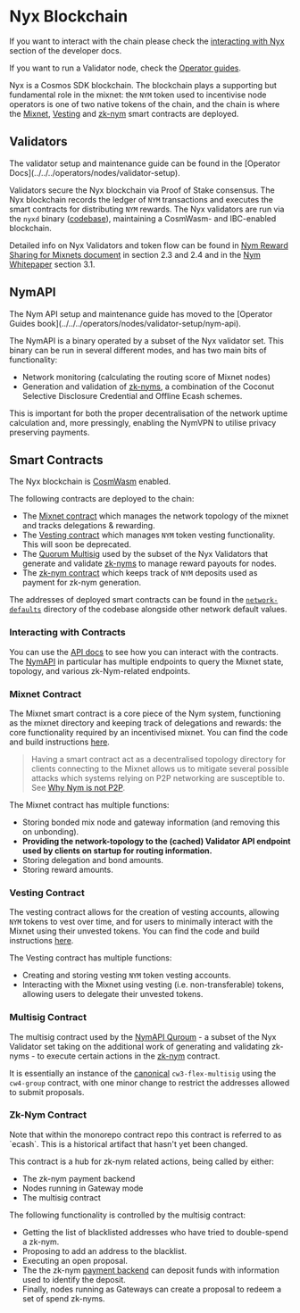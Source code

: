 # Nyx Blockchain


<Callout type="info" emoji="ℹ️">

If you want to interact with the chain please check the [interacting with Nyx](../../developers/chain) section of the developer docs.

If you want to run a Validator node, check the [Operator guides](../../../operators/nodes/validator-setup).

</Callout>

Nyx is a Cosmos SDK blockchain. The blockchain plays a supporting but fundamental role in the mixnet: the `NYM` token used to incentivise node operators is one of two native tokens of the chain, and the chain is where the [Mixnet](#mixnet-contract), [Vesting](#vesting-contract) and [zk-nym](#zk-nym-contract) smart contracts are deployed.

## Validators
<Callout type="info" emoji="ℹ️">
  The validator setup and maintenance guide can be found in the [Operator Docs](../../../operators/nodes/validator-setup).
</Callout>

Validators secure the Nyx blockchain via Proof of Stake consensus. The Nyx blockchain records the ledger of `NYM` transactions and executes the smart contracts for distributing `NYM` rewards. The Nyx validators are run via the `nyxd` binary ([codebase](https://github.com/nymtech/nyxd)), maintaining a CosmWasm- and IBC-enabled blockchain.

Detailed info on Nyx Validators and token flow can be found in [Nym Reward Sharing for Mixnets document](https://nym.com/nym-cryptoecon-paper.pdf) in section 2.3 and 2.4 and in the [Nym Whitepaper](https://nym.com/nym-whitepaper.pdf) section 3.1.

## NymAPI
<Callout type="info" emoji="ℹ️">
  The Nym API setup and maintenance guide has moved to the [Operator Guides book](../../../operators/nodes/validator-setup/nym-api).
</Callout>

The NymAPI is a binary operated by a subset of the Nyx validator set. This binary can be run in several different modes, and has two main bits of functionality:

* Network monitoring (calculating the routing score of Mixnet nodes)
* Generation and validation of [zk-nyms](../cryptography/zk-nym/zk-nym-overview), a combination of the Coconut Selective Disclosure Credential and Offline Ecash schemes.

This is important for both the proper decentralisation of the network uptime calculation and, more pressingly, enabling the NymVPN to utilise privacy preserving payments.

## Smart Contracts
The Nyx blockchain is [CosmWasm](https://cosmwasm.com/) enabled.

The following contracts are deployed to the chain:
* The [Mixnet contract](#mixnet-contract) which manages the network topology of the mixnet and tracks delegations & rewarding.
* The [Vesting contract](#vesting-contract) which manages `NYM` token vesting functionality. This will soon be deprecated.
* The [Quorum Multisig](#multisig-contract) used by the subset of the Nyx Validators that generate and validate [zk-nyms](../cryptography/zk-nym) to manage reward payouts for nodes.
* The [zk-nym contract](#zk-nym-contract) which keeps track of `NYM` deposits used as payment for zk-nym generation.

The addresses of deployed smart contracts can be found in the [`network-defaults`](https://github.com/nymtech/nym/blob/master/common/network-defaults/src/mainnet.rs) directory of the codebase alongside other network default values.

### Interacting with Contracts
You can use the [API docs](../../apis/introduction) to see how you can interact with the contracts. The [NymAPI](../../apis/nym-api) in particular has multiple endpoints to query the Mixnet state, topology, and various zk-Nym-related endpoints.

### Mixnet Contract
The Mixnet smart contract is a core piece of the Nym system, functioning as the mixnet directory and keeping track of delegations and rewards: the core functionality required by an incentivised mixnet.  You can find the code and build instructions [here](https://github.com/nymtech/nym/tree/master/contracts/mixnet).

> Having a smart contract act as a decentralised topology directory for clients connecting to the Mixnet allows us to mitigate several possible attacks which systems relying on P2P networking are susceptible to. See [Why Nym is not P2P](./nym-not-p2p).

The Mixnet contract has multiple functions:
* Storing bonded mix node and gateway information (and removing this on unbonding).
* **Providing the network-topology to the (cached) Validator API endpoint used by clients on startup for routing information.**
* Storing delegation and bond amounts.
* Storing reward amounts.

### Vesting Contract
The vesting contract allows for the creation of vesting accounts, allowing `NYM` tokens to vest over time, and for users to minimally interact with the Mixnet using their unvested tokens. You can find the code and build instructions [here](https://github.com/nymtech/nym/tree/master/contracts/vesting).

The Vesting contract has multiple functions:
* Creating and storing vesting `NYM` token vesting accounts.
* Interacting with the Mixnet using vesting (i.e. non-transferable) tokens, allowing users to delegate their unvested tokens.

### Multisig Contract
The multisig contract used by the [NymAPI Quroum](../cryptography/zk-nym/zk-nym-overview) - a subset of the Nyx Validator set taking on the additional work of generating and validating zk-nyms - to execute certain actions in the [zk-nym](./ecash.md) contract.

It is essentially an instance of the [canonical](https://github.com/CosmWasm/cw-plus/tree/main/contracts) `cw3-flex-multisig` using the `cw4-group` contract, with one minor change to restrict the addresses allowed to submit proposals.

### Zk-Nym Contract

<Callout type="info" emoji="ℹ️">
Note that within the monorepo contract repo this contract is referred to as `ecash`. This is a historical artifact that hasn't yet been changed.
</Callout>

This contract is a hub for zk-nym related actions, being called by either:
- The zk-nym payment backend
- Nodes running in Gateway mode
- The multisig contract

The following functionality is controlled by the multisig contract:
  - Getting the list of blacklisted addresses who have tried to double-spend a zk-nym.
  - Proposing to add an address to the blacklist.
  - Executing an open proposal.
  - The the zk-nym [payment backend](../cryptography/zk-nym/zk-nym-overview) can deposit funds with information used to identify the deposit.
  - Finally, nodes running as Gateways can create a proposal to redeem a set of spend zk-nyms.
